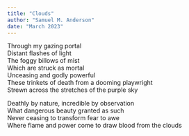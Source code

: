 ```yaml
---
title: "Clouds"
author: "Samuel M. Anderson"
date: "March 2023"
---
```


Through my gazing portal<br/>
Distant flashes of light<br/>
The foggy billows of mist<br/>
Which are struck as mortal<br/>
Unceasing and godly powerful<br/>
These trinkets of death from a dooming playwright<br/>
Strewn across the stretches of the purple sky<br/>

Deathly by nature, incredible by observation<br/>
What dangerous beauty granted as such<br/>
Never ceasing to transform fear to awe<br/>
Where flame and power come to draw blood from the clouds<br/>
